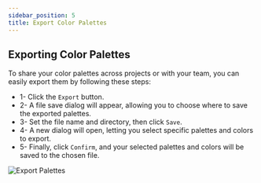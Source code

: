 ```yaml
---
sidebar_position: 5
title: Export Color Palettes
---
```


## Exporting Color Palettes

To share your color palettes across projects or with your team, you can easily export them by following these steps:

* 1- Click the `Export` button.
* 2- A file save dialog will appear, allowing you to choose where to save the exported palettes.
* 3- Set the file name and directory, then click `Save`.
* 4- A new dialog will open, letting you select specific palettes and colors to export.
* 5- Finally, click `Confirm`, and your selected palettes and colors will be saved to the chosen file.

![Export Palettes](_static/img/06_ExportPalettes.png)



